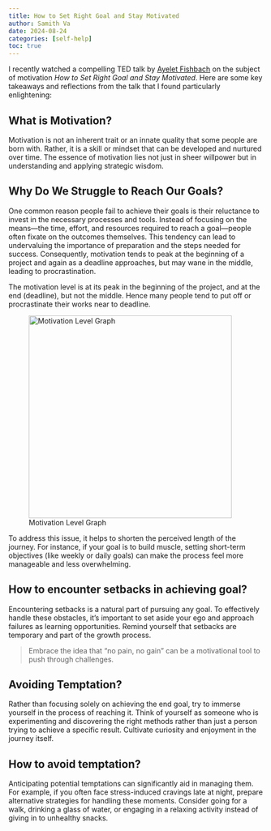 ```yaml
---
title: How to Set Right Goal and Stay Motivated 
author: Samith Va
date: 2024-08-24
categories: [self-help]
toc: true
---
```


I recently watched a compelling TED talk by [Ayelet Fishbach](https://www.youtube.com/watch?v=g3CvsPAF3_0&pp=ygUtaG93IHRvIHNldCB0aGUgcmlnaHQgZ29hbHMgYW5kIHN0YXkgbW90aXZhdGVk) on the subject of motivation *How to Set Right Goal and Stay Motivated*. Here are some key takeaways and reflections from the talk that I found particularly enlightening:

## What is Motivation? 

Motivation is not an inherent trait or an innate quality that some people are born with. Rather, it is a skill or mindset that can be developed and nurtured over time. The essence of motivation lies not just in sheer willpower but in understanding and applying strategic wisdom.

## Why Do We Struggle to Reach Our Goals?

One common reason people fail to achieve their goals is their reluctance to invest in the necessary processes and tools. Instead of focusing on the means—the time, effort, and resources required to reach a goal—people often fixate on the outcomes themselves. This tendency can lead to undervaluing the importance of preparation and the steps needed for success. Consequently, motivation tends to peak at the beginning of a project and again as a deadline approaches, but may wane in the middle, leading to procrastination.

The motivation level is at its peak in the beginning of the project, and at the end (deadline), but not the middle. Hence many people tend to put off or procrastinate their works near to deadline. 

![Motivation Level Graph](motivation_graph.png){width="400"}

To address this issue, it helps to shorten the perceived length of the journey. For instance, if your goal is to build muscle, setting short-term objectives (like weekly or daily goals) can make the process feel more manageable and less overwhelming. 

## How to encounter setbacks in achieving goal?

Encountering setbacks is a natural part of pursuing any goal. To effectively handle these obstacles, it’s important to set aside your ego and approach failures as learning opportunities. Remind yourself that setbacks are temporary and part of the growth process. 

> Embrace the idea that “no pain, no gain” can be a motivational tool to push through challenges.

## Avoiding Temptation?

Rather than focusing solely on achieving the end goal, try to immerse yourself in the process of reaching it. Think of yourself as someone who is experimenting and discovering the right methods rather than just a person trying to achieve a specific result. Cultivate curiosity and enjoyment in the journey itself.

## How to avoid temptation?

Anticipating potential temptations can significantly aid in managing them. For example, if you often face stress-induced cravings late at night, prepare alternative strategies for handling these moments. Consider going for a walk, drinking a glass of water, or engaging in a relaxing activity instead of giving in to unhealthy snacks.







